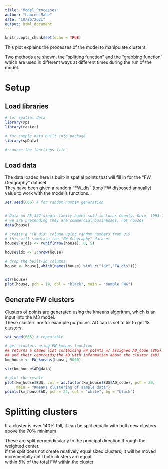 ```yaml
---
title: "Model_Processes"
author: "Lauren Mabe"
date: "10/26/2021"
output: html_document
---
```


```r
knitr::opts_chunk$set(echo = TRUE)
```

This plot explains the processes of the model to manipulate clusters. 

Two methods are shown, the "splitting function" and the "grabbing function" which are used in different ways at different times during the run of the model. 

# Setup
## Load libraries
```r
# for spatial data
library(sp)
library(raster)

# for sample data built into package
library(spData)

# source the functions file

```

## Load data
The data loaded here is built-in spatial points that will fill in for the "FW Geography" dataset.  
They have been given a random "FW_dis" (tons FW disposed annually) value to work with the model's functions.  
```r

set.seed(666) # for random number generation


# Data on 25,357 single family homes sold in Lucas County, Ohio, 1993-1998
# we are pretending they are commercial businesses, not houses
data(house)

# create a "FW_dis" column using random numbers from 0:5
# this will simulate the "FW Geography" dataset
house$FW_dis <- runif(nrow(house), 0, 5)

house$idx <- 1:nrow(house)

# drop the built-in columns
house <- house[,which(names(house) %in% c("idx","FW_dis"))]


str(house)
plot(house, pch = 19, col = "black", main = "sample FWG")


```

## Generate FW clusters
Clusters of points are generated using the kmeans algorithm, which is an input into the M3 model.   
These clusters are for example purposes. AD cap is set to 5k to get 13 clusters.
```r

set.seed(666) # repeatable

# get clusters using FW_kmeans function
## returns a named list containing FW points w/ assigned AD_code (BUS) 
## and their centroids/the AD with information about the cluster (AD)
km_house <- FW_kmeans(house, 5000)

str(km_house$AD@data)

# plot the result
plot(km_house$BUS, col = as.factor(km_house$BUS$AD_code), pch = 20, 
     main = "Kmeans clustering of sample data")
points(km_house$AD, pch = 24, col = "white", bg = "black")

```

# Splitting clusters
If a cluster is over 140% full, it can be split equally with both new clusters above the 70% minimum

These are split perpendicularly to the principal direction through the weighted center.  
If the split does not create relatively equal sized clusters, it will be moved incrementally until both clusters are equal  
within 5% of the total FW within the cluster. 